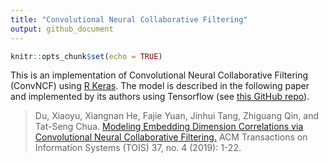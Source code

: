 ```yaml
---
title: "Convolutional Neural Collaborative Filtering"
output: github_document
---
```


```r
knitr::opts_chunk$set(echo = TRUE)
```


This is an implementation of Convolutional Neural Collaborative Filtering (ConvNCF) using [R Keras](https://keras.rstudio.com/index.html). The model is described in the following paper and implemented by its authors using Tensorflow (see [this GitHub repo](https://github.com/duxy-me/ConvNCF)).

> Du, Xiaoyu, Xiangnan He, Fajie Yuan, Jinhui Tang, Zhiguang Qin, and Tat-Seng Chua. [Modeling Embedding Dimension Correlations via Convolutional Neural Collaborative Filtering.](https://dl.acm.org/doi/abs/10.1145/3357154) ACM Transactions on Information Systems (TOIS) 37, no. 4 (2019): 1-22.